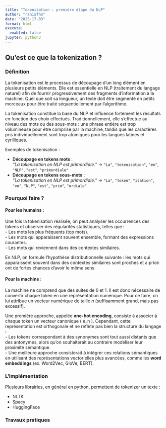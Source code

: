 ```yaml
---
title: "Tokenization : première étape du NLP"
author: "raniafhm"
date: "2025-17-03"
format: html
execute:
  enabled: false
jupyter: python3
---
```

## Qu'est ce que la tokenization ?  

### Définition  
La tokenisation est le processus de découpage d'un long élément en plusieurs petits éléments. Elle est essentielle en NLP (traitement du langage naturel) afin de fournir progressivement des fragments d'information à la machine. Quel que soit sa longueur, un texte doit être segmenté en petits morceaux pour être traité séquentiellement par l'algorithme.  

La tokenisation constitue la base du NLP et influence fortement les résultats en fonction des choix effectués. Traditionnellement, elle s'effectue au niveau des mots ou des sous-mots : une phrase entière est trop volumineuse pour être comprise par la machine, tandis que les caractères pris individuellement sont trop atomiques pour les langues latines et cyrilliques.  

Exemples de tokenisation :  

- **Découpage en tokens mots** :  
  *"La tokenisation en NLP est primordiale."* → `"La"`, `"tokenisation"`, `"en"`, `"NLP"`, `"est"`, `"primordiale"`  
- **Découpage en tokens sous-mots** :  
  *"La tokenisation en NLP est primordiale."* → `"La"`, `"token"`, `"isation"`, `"en"`, `"NLP"`, `"est"`, `"prim"`, `"ordiale"`  

### Pourquoi faire ?  

#### Pour les humains :  
Une fois la tokenisation réalisée, on peut analyser les occurrences des tokens et observer des régularités statistiques, telles que :  
- Les mots les plus fréquents (top mots).  
- Les mots qui apparaissent souvent ensemble, formant des expressions courantes.  
- Les mots qui reviennent dans des contextes similaires.  

En NLP, on formule l'hypothèse distributionnelle suivante : les mots qui apparaissent souvent dans des contextes similaires sont proches et a priori ont de fortes chances d'avoir le même sens.


#### Pour la machine :  
La machine ne comprend que des suites de 0 et 1. Il est donc nécessaire de convertir chaque token en une représentation numérique. Pour ce faire, on lui attribue un vecteur numérique de taille *n* (suffisamment grand, mais pas excessif).  

Une première approche, appelée **one-hot encoding**, consiste à associer à chaque token un vecteur canonique \( e_n \). Cependant, cette représentation est orthogonale et ne reflète pas bien la structure du langage :  
- Les tokens correspondant à des synonymes sont tout aussi distants que des antonymes, alors qu'on souhaiterait au contraire modéliser leur proximité sémantique.  
- Une meilleure approche consisterait à intégrer ces relations sémantiques en utilisant des représentations vectorielles plus avancées, comme les **word embeddings** (ex. Word2Vec, GloVe, BERT).


### L'implémentation

Plusieurs librairies, en général en python, permettent de tokenizer un texte :

* NLTK
* Spacy
* HuggingFace


### Travaux pratiques